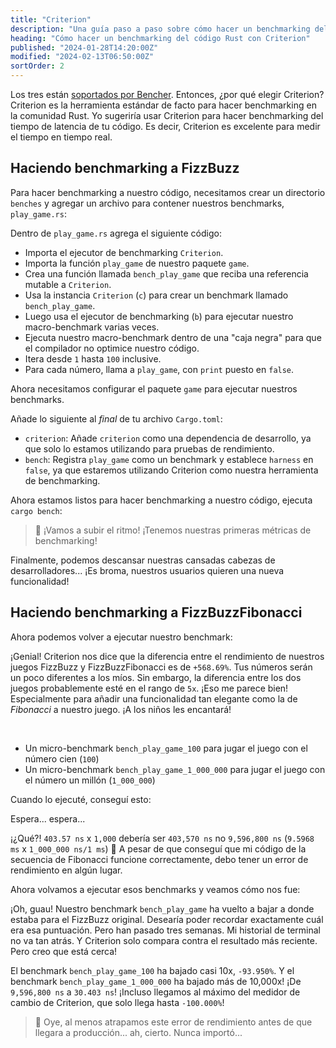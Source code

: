 ```yaml
---
title: "Criterion"
description: "Una guía paso a paso sobre cómo hacer un benchmarking del código Rust con Criterion"
heading: "Cómo hacer un benchmarking del código Rust con Criterion"
published: "2024-01-28T14:20:00Z"
modified: "2024-02-13T06:50:00Z"
sortOrder: 2
---
```



<Benchmarking />

<FizzBuzzRust />

<StepByStepRust />

<MicroVsMacro />

<BenchmarkingRust />

Los tres están [soportados por Bencher](/es/docs/explanation/adapters/). Entonces, ¿por qué elegir Criterion?
Criterion es la herramienta estándar de facto para hacer benchmarking en la comunidad Rust.
Yo sugeriría usar Criterion para hacer benchmarking del tiempo de latencia de tu código.
Es decir, Criterion es excelente para medir el tiempo en tiempo real.

<FizzBuzzRefactor />

## Haciendo benchmarking a FizzBuzz

Para hacer benchmarking a nuestro código, necesitamos crear un directorio `benches` y agregar un archivo para contener nuestros benchmarks, `play_game.rs`:

<GameBenchesTree />

Dentro de `play_game.rs` agrega el siguiente código:

<FizzBuzzRefactorBenchesCode />

- Importa el ejecutor de benchmarking `Criterion`.
- Importa la función `play_game` de nuestro paquete `game`.
- Crea una función llamada `bench_play_game` que reciba una referencia mutable a `Criterion`.
- Usa la instancia `Criterion` (`c`) para crear un benchmark llamado `bench_play_game`.
- Luego usa el ejecutor de benchmarking (`b`) para ejecutar nuestro macro-benchmark varias veces.
- Ejecuta nuestro macro-benchmark dentro de una "caja negra" para que el compilador no optimice nuestro código.
- Itera desde `1` hasta `100` inclusive.
- Para cada número, llama a `play_game`, con `print` puesto en `false`.

Ahora necesitamos configurar el paquete `game` para ejecutar nuestros benchmarks.

Añade lo siguiente al _final_ de tu archivo `Cargo.toml`:

<GameCargoToml />

- `criterion`: Añade `criterion` como una dependencia de desarrollo, ya que solo lo estamos utilizando para pruebas de rendimiento.
- `bench`: Registra `play_game` como un benchmark y establece `harness` en `false`, ya que estaremos utilizando Criterion como nuestra herramienta de benchmarking.

Ahora estamos listos para hacer benchmarking a nuestro código, ejecuta `cargo bench`:

<BenchPlayGameOutput />

> 🐰 ¡Vamos a subir el ritmo! ¡Tenemos nuestras primeras métricas de benchmarking!

Finalmente, podemos descansar nuestras cansadas cabezas de desarrolladores...
¡Es broma, nuestros usuarios quieren una nueva funcionalidad!

<FizzBuzzFibonacciRust>
  <PlayGameRustCode />
</FizzBuzzFibonacciRust>

## Haciendo benchmarking a FizzBuzzFibonacci

Ahora podemos volver a ejecutar nuestro benchmark:

<BenchPlayGameFibonacciOutput />

¡Genial! Criterion nos dice que la diferencia entre el rendimiento de nuestros juegos FizzBuzz y FizzBuzzFibonacci es de `+568.69%`.
Tus números serán un poco diferentes a los míos.
Sin embargo, la diferencia entre los dos juegos probablemente esté en el rango de `5x`.
¡Eso me parece bien! Especialmente para añadir una funcionalidad tan elegante como la de _Fibonacci_ a nuestro juego.
¡A los niños les encantará!

<FizzBuzzFibonacciOpenRust>
  <FizzBuzzFibonacciOpenRustCode />
</FizzBuzzFibonacciOpenRust>

<TheEnd />

<br />

<OnFire />

<BenchPlayGameOnFireCode />

- Un micro-benchmark `bench_play_game_100` para jugar el juego con el número cien (`100`)
- Un micro-benchmark `bench_play_game_1_000_000` para jugar el juego con el número un millón (`1_000_000`)

Cuando lo ejecuté, conseguí esto:

<BenchPlayGameOnFireOutputStart />

Espera... espera...

<BenchPlayGameOnFireOutput />

¡¿Qué?! `403.57 ns` x `1,000` debería ser `403,570 ns` no `9,596,800 ns` (`9.5968 ms` x `1_000_000 ns/1 ms`) 🤯
A pesar de que conseguí que mi código de la secuencia de Fibonacci funcione correctamente, debo tener un error de rendimiento en algún lugar.

<FizzBuzzFibonacciFixRust />

Ahora volvamos a ejecutar esos benchmarks y veamos cómo nos fue:

<BenchPlayGameFixOutput />

¡Oh, guau! Nuestro benchmark `bench_play_game` ha vuelto a bajar a donde estaba para el FizzBuzz original.
Desearía poder recordar exactamente cuál era esa puntuación. Pero han pasado tres semanas.
Mi historial de terminal no va tan atrás.
Y Criterion solo compara contra el resultado más reciente.
Pero creo que está cerca!

El benchmark `bench_play_game_100` ha bajado casi 10x, `-93.950%`.
Y el benchmark `bench_play_game_1_000_000` ha bajado más de 10,000x! ¡De `9,596,800 ns` a `30.403 ns`!
¡Incluso llegamos al máximo del medidor de cambio de Criterion, que solo llega hasta `-100.000%`!

> 🐰 Oye, al menos atrapamos este error de rendimiento antes de que llegara a producción... ah, cierto. Nunca importó...

<CatchInCi />

<CatchInCiOutput />

<CatchInCiPlot />

<CatchInCiPlotRustBench title="Cómo hacer benchmarking en Rust con Criterion" />

<BencherFooter />
